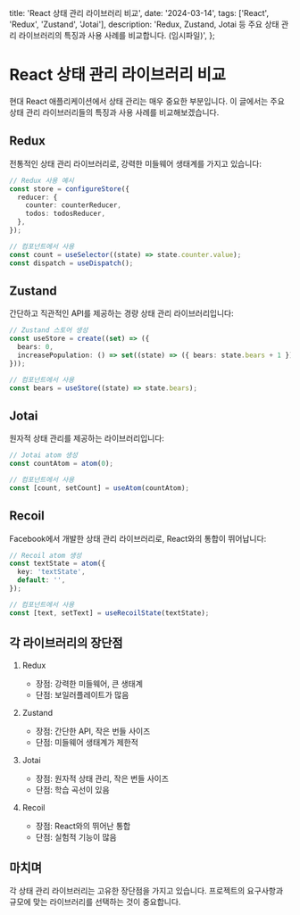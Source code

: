   title: 'React 상태 관리 라이브러리 비교',
  date: '2024-03-14',
  tags: ['React', 'Redux', 'Zustand', 'Jotai'],
  description:
    'Redux, Zustand, Jotai 등 주요 상태 관리 라이브러리의 특징과 사용 사례를 비교합니다. (임시파일)',
};

# React 상태 관리 라이브러리 비교

현대 React 애플리케이션에서 상태 관리는 매우 중요한 부분입니다. 이 글에서는 주요 상태 관리 라이브러리들의 특징과 사용 사례를 비교해보겠습니다.

## Redux

전통적인 상태 관리 라이브러리로, 강력한 미들웨어 생태계를 가지고 있습니다:

```typescript
// Redux 사용 예시
const store = configureStore({
  reducer: {
    counter: counterReducer,
    todos: todosReducer,
  },
});

// 컴포넌트에서 사용
const count = useSelector((state) => state.counter.value);
const dispatch = useDispatch();
```

## Zustand

간단하고 직관적인 API를 제공하는 경량 상태 관리 라이브러리입니다:

```typescript
// Zustand 스토어 생성
const useStore = create((set) => ({
  bears: 0,
  increasePopulation: () => set((state) => ({ bears: state.bears + 1 })),
}));

// 컴포넌트에서 사용
const bears = useStore((state) => state.bears);
```

## Jotai

원자적 상태 관리를 제공하는 라이브러리입니다:

```typescript
// Jotai atom 생성
const countAtom = atom(0);

// 컴포넌트에서 사용
const [count, setCount] = useAtom(countAtom);
```

## Recoil

Facebook에서 개발한 상태 관리 라이브러리로, React와의 통합이 뛰어납니다:

```typescript
// Recoil atom 생성
const textState = atom({
  key: 'textState',
  default: '',
});

// 컴포넌트에서 사용
const [text, setText] = useRecoilState(textState);
```

## 각 라이브러리의 장단점

1. Redux

   - 장점: 강력한 미들웨어, 큰 생태계
   - 단점: 보일러플레이트가 많음

2. Zustand

   - 장점: 간단한 API, 작은 번들 사이즈
   - 단점: 미들웨어 생태계가 제한적

3. Jotai

   - 장점: 원자적 상태 관리, 작은 번들 사이즈
   - 단점: 학습 곡선이 있음

4. Recoil
   - 장점: React와의 뛰어난 통합
   - 단점: 실험적 기능이 많음

## 마치며

각 상태 관리 라이브러리는 고유한 장단점을 가지고 있습니다.
프로젝트의 요구사항과 규모에 맞는 라이브러리를 선택하는 것이 중요합니다.
